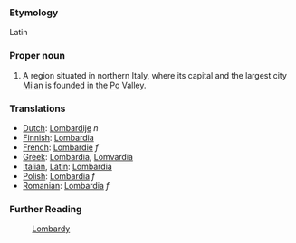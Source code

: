 ===Etymology===

Latin

===Proper noun===

#A region situated in northern Italy, where its capital and the largest city [[Milan]] is founded in the [[Po]] Valley.

===Translations===
*[[Dutch]]: [[Lombardije]] ''n''
*[[Finnish]]: [[Lombardia]]
*[[French]]: [[Lombardie]] ''f''
*[[Greek]]: [[Lombardia]], [[Lomvardia]]
*[[Italian]], [[Latin]]: [[Lombardia]]
*[[Polish]]: [[Lombardia]] ''f''
*[[Romanian]]: [[Lombardia]] ''f''

===Further Reading===

:[[en:Lombardy|Lombardy]]
